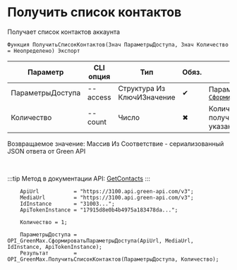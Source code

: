 ﻿---
sidebar_position: 12
description: Получить список контактов и другие функции для работы с Green Max в Открытом пакете интеграций - бесплатной open-source библиотеке интеграций для 1С:Предприятие 8, OneScript и CLI
keywords: [1C, 1С, 1С:Предприятие, 1С:Предприятие 8.3, API, Интеграция, Сервисы, Обмен, OneScript, CLI, Green Max]
---


# Получить список контактов
 Получает список контактов аккаунта



`Функция ПолучитьСписокКонтактов(Знач ПараметрыДоступа, Знач Количество = Неопределено) Экспорт`

  | Параметр | CLI опция | Тип | Обяз. | Назначение |
  |-|-|-|-|-|
  | ПараметрыДоступа | --access | Структура Из КлючИЗначение | &#x2714; | Параметры доступа. См. [`СформироватьПараметрыДоступа`](/docs/GreenMax/Account/Form-access-parameters) |
  | Количество | --count | Число | &#x2716; | Количество контактов для получения. Все, если не указано |

  
  Возвращаемое значение:   Массив Из Соответствие - сериализованный JSON ответа от Green API

<br/>

:::tip
Метод в документации API: [GetContacts](https://green-api.com/v3/docs/api/service/GetContacts/)
:::
<br/>


```bsl title="Пример использования для 1С:Предприятие/OneScript"
    ApiUrl           = "https://3100.api.green-api.com/v3";
    MediaUrl         = "https://3100.api.green-api.com/v3";
    IdInstance       = "31003...";
    ApiTokenInstance = "17915d8e0b4b4975a183478da...";

    Количество = 1;

    ПараметрыДоступа = OPI_GreenMax.СформироватьПараметрыДоступа(ApiUrl, MediaUrl, IdInstance, ApiTokenInstance);
    Результат        = OPI_GreenMax.ПолучитьСписокКонтактов(ПараметрыДоступа, Количество);
```
    




